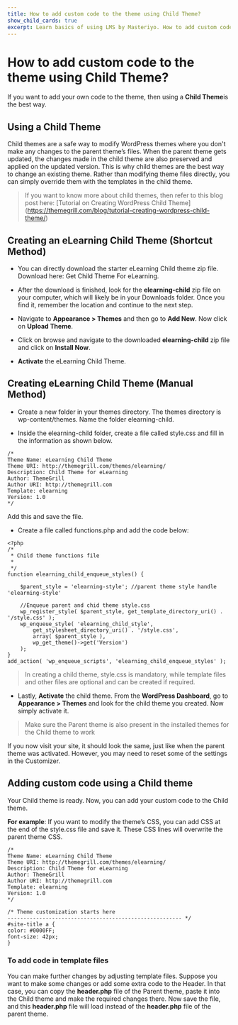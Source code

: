 ---
title: How to add custom code to the theme using Child Theme?
show_child_cards: true
excerpt: Learn basics of using LMS by Masteriyo. How to add custom code to the theme using Child Theme.
---

# How to add custom code to the theme using Child Theme?

If you want to add your own code to the theme, then using a **Child Theme**is the best way.

## Using a Child Theme

Child themes are a safe way to modify WordPress themes where you don't make any changes to the parent theme’s files. When the parent theme gets updated, the changes made in the child theme are also preserved and applied on the updated version. This is why child themes are the best way to change an existing theme. Rather than modifying theme files directly, you can simply override them with the templates in the child theme.

> If you want to know more about child themes, then refer to this blog post here: [Tutorial on Creating WordPress Child Theme] (https://themegrill.com/blog/tutorial-creating-wordpress-child-theme/)

## Creating an eLearning Child Theme (Shortcut Method)

- You can directly download the starter eLearning Child theme zip file. Download here: Get Child Theme For eLearning.

- After the download is finished, look for the **elearning-child** zip file on your computer, which will likely be in your Downloads folder. Once you find it, remember the location and continue to the next step.

- Navigate to **Appearance > Themes** and then go to **Add New**. Now click on **Upload Theme**.

- Click on browse and navigate to the downloaded **elearning-child** zip file and click on **Install Now**.

- **Activate** the eLearning Child Theme.

## Creating eLearning Child Theme (Manual Method)

- Create a new folder in your themes directory. The themes directory is wp-content/themes. Name the folder elearning-child.

- Inside the elearning-child folder, create a file called style.css and fill in the information as shown below.


``` 
/*
Theme Name: eLearning Child Theme
Theme URI: http://themegrill.com/themes/elearning/
Description: Child Theme for eLearning
Author: ThemeGrill
Author URI: http://themegrill.com
Template: elearning 
Version: 1.0
*/
```

Add this and save the file.

- Create a file called functions.php and add the code below:

```
<?php
/* 
 * Child theme functions file
 * 
 */
function elearning_child_enqueue_styles() {

	$parent_style = 'elearning-style'; //parent theme style handle 'elearning-style'

	//Enqueue parent and chid theme style.css
	wp_register_style( $parent_style, get_template_directory_uri() . '/style.css' ); 
	wp_enqueue_style( 'elearning_child_style',
	    get_stylesheet_directory_uri() . '/style.css',
	    array( $parent_style ),
	    wp_get_theme()->get('Version')
	);
}
add_action( 'wp_enqueue_scripts', 'elearning_child_enqueue_styles' );
```

> In creating a child theme, style.css is mandatory, while template files and other files are optional and can be created if required.

- Lastly, **Activate** the child theme. From the **WordPress Dashboard**, go to **Appearance > Themes** and look for the child theme you created. Now simply activate it.


> Make sure the Parent theme is also present in the installed themes for the Child theme to work

If you now visit your site, it should look the same, just like when the parent theme was activated. However, you may need to reset some of the settings in the Customizer.

## Adding custom code using a Child theme

Your Child theme is ready. Now, you can add your custom code to the Child theme.

**For example**: If you want to modify the theme’s CSS, you can add CSS at the end of the style.css file and save it. These CSS lines will overwrite the parent theme CSS.

```
/*
Theme Name: eLearning Child Theme
Theme URI: http://themegrill.com/themes/elearning/
Description: Child Theme for eLearning
Author: ThemeGrill
Author URI: http://themegrill.com
Template: elearning
Version: 1.0
*/

/* Theme customization starts here
------------------------------------------------------- */
#site-title a {
color: #0000FF;
font-size: 42px;
}

```

### To add code in template files

You can make further changes by adjusting template files. Suppose you want to make some changes or add some extra code to the Header. In that case, you can copy the **header.php** file of the Parent theme, paste it into the Child theme and make the required changes there. Now save the file, and this **header.php** file will load instead of the **header.php** file of the parent theme.

